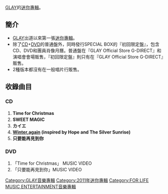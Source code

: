 {{Infobox Album
| Name           = Hope and The Silver Sunrise
| Type           = [[迷你專輯|迷你專輯]]
| Artist         = [[GLAY|GLAY]]
| Released       = 2011年12月14日
| Recorded       = 2011年<br/>{{JPN}}
| Genre          = [[J-POP|J-POP]]
| Length         = 
| Label          = Loversoul music & associates
| Producer       = [[GLAY|GLAY]] & [[佐久間正英|佐久間正英]]
| Reviews        = 
| Chart position = 
| Certification  = 
| Last album     = [[GLAY_Anthology|GLAY Anthology]]<br/>（2011年）
| This album     = '''Hope and The Silver Sunrise'''<br/>（2011年）
| Next album     = [[JUSTICE_(GLAY)|JUSTICE]]<br />[[GUILTY_(GLAY)|GUILTY]]<br/>（2013年）
}}
[[GLAY|GLAY]]的[[迷你專輯|迷你專輯]]。

== 簡介 ==
*[[GLAY|GLAY]]出道以來第一張[[迷你專輯|迷你專輯]]。
*除了[[CD|CD]]+[[DVD|DVD]]的普通盤外，同時發行SPECIAL BOX的『初回限定盤』，包含CD、DVD和團員肖像月曆。普通盤在『GLAY Official Store G-DIRECT』和演唱會會場販售，『初回限定盤』則只有在『GLAY Official Store G-DIRECT』販售。
*2種版本都沒有在一般唱片行販售。

== 收錄曲目 ==
=== CD ===
# '''Time for Christmas'''　
# '''SWEET MAGIC'''　
# '''カイエ'''　
# '''[[Winter,again|Winter,again]] (inspired by Hope and The Silver Sunrise)'''　
# '''只要能再見到你'''

=== DVD ===
# 「Time for Christmas」 MUSIC VIDEO 
# 「只要能再見到你」MUSIC VIDEO

[[Category:GLAY音樂專輯|Category:GLAY音樂專輯]]
[[Category:2011年迷你專輯|Category:2011年迷你專輯]]
[[Category:FOR_LIFE_MUSIC_ENTERTAINMENT音樂專輯|Category:FOR LIFE MUSIC ENTERTAINMENT音樂專輯]]